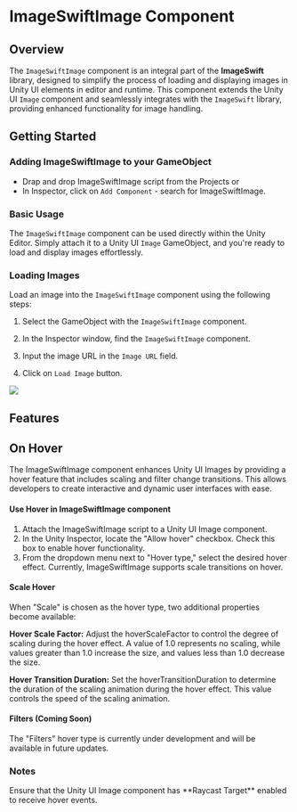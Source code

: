 



# ImageSwiftImage Component

## Overview

The `ImageSwiftImage` component is an integral part of the **ImageSwift** library, designed to simplify the process of loading and displaying images in Unity UI elements in editor and runtime. This component extends the Unity UI `Image` component and seamlessly integrates with the `ImageSwift` library, providing enhanced functionality for image handling.

## Getting Started

### Adding ImageSwiftImage to your GameObject

* Drap and drop ImageSwiftImage script from the Projects
or
* In Inspector, click on `Add Component` - search for ImageSwiftImage.

### Basic Usage

The `ImageSwiftImage` component can be used directly within the Unity Editor. Simply attach it to a Unity UI `Image` GameObject, and you're ready to load and display images effortlessly.

### Loading Images

Load an image into the `ImageSwiftImage` component using the following steps:

1. Select the GameObject with the `ImageSwiftImage` component.

2. In the Inspector window, find the `ImageSwiftImage` component.

3. Input the image URL in the `Image URL` field.

4. Click on `Load Image` button.

<Image src="/ImageSwiftImage-Loading Image.gif" width={1200} height={500}/>

## Features

## On Hover
The ImageSwiftImage component enhances Unity UI Images by providing a hover feature that includes scaling and filter change transitions. This allows developers to create interactive and dynamic user interfaces with ease.

#### Use Hover in ImageSwiftImage component
1. Attach the ImageSwiftImage script to a Unity UI Image component.
2. In the Unity Inspector, locate the "Allow hover" checkbox. Check this box to enable hover functionality.
3. From the dropdown menu next to "Hover type," select the desired hover effect. Currently, ImageSwiftImage supports scale transitions on hover.

#### Scale Hover
When "Scale" is chosen as the hover type, two additional properties become available:

**Hover Scale Factor:** Adjust the hoverScaleFactor to control the degree of scaling during the hover effect. A value of 1.0 represents no scaling, while values greater than 1.0 increase the size, and values less than 1.0 decrease the size.

**Hover Transition Duration:** Set the hoverTransitionDuration to determine the duration of the scaling animation during the hover effect. This value controls the speed of the scaling animation.


#### Filters (Coming Soon)
The "Filters" hover type is currently under development and will be available in future updates.

### Notes
<Alert>
Ensure that the Unity UI Image component has **Raycast Target** enabled to receive hover events.
</Alert>